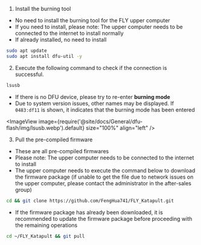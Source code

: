 1. Install the burning tool

* No need to install the burning tool for the FLY upper computer
* If you need to install, please note: The upper computer needs to be connected to the internet to install normally
* If already installed, no need to install

```bash
sudo apt update
sudo apt install dfu-util -y
```

2. Execute the following command to check if the connection is successful.

```bash
lsusb
```

* If there is no DFU device, please try to re-enter **burning mode**
* Due to system version issues, other names may be displayed. If `0483:df11` is shown, it indicates that the burning mode has been entered

<ImageView image={require('@site/docs/General/dfu-flash/img/lsusb.webp').default} size="100%" align="left" />


3. Pull the pre-compiled firmware

* These are all pre-compiled firmwares
* Please note: The upper computer needs to be connected to the internet to install
* The upper computer needs to execute the command below to download the firmware package (if unable to get the file due to network issues on the upper computer, please contact the administrator in the after-sales group)

```bash
cd && git clone https://github.com/FengHua741/FLY_Katapult.git
```

* If the firmware package has already been downloaded, it is recommended to update the firmware package before proceeding with the remaining operations

```bash
cd ~/FLY_Katapult && git pull
```
